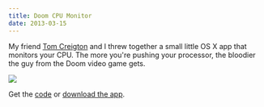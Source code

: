 ```yaml
---
title: Doom CPU Monitor
date: 2013-03-15
---
```



My friend [Tom Creigton](https://twitter.com/tomcreighton) and I threw together a small little OS X app that monitors your CPU. The more you're pushing your processor, the bloodier the guy from the Doom video game gets.

![](8167B568A2F9407182E04EF25417F177.png)

Get the [code](https://github.com/AshFurrow/DOOM-CPU-Monitor) or [download the app](http://static.ashfurrow.com/github/Doom%20CPU%20Monitor.app.zip).


  